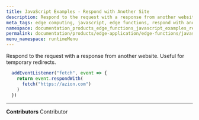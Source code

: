 ```yaml
---
title: JavaScript Examples - Respond with Another Site
description: Respond to the request with a response from another website.
meta_tags: edge computing, javascript, edge functions, respond with another site
namespace: documentation_products_edge_functions_javascript_examples_respond_another_site
permalink: documentation/products/edge-application/edge-functions/javascript-examples/respond-site
menu_namespace: runtimeMenu
---
```


Respond to the request with a response from another website. Useful for temporary redirects.

```js
  addEventListener("fetch", event => {
    return event.respondWith(
      fetch("https://azion.com")
    )
  })
```




---


**Contributors** <ContributorList>Contributor</ContributorList>
